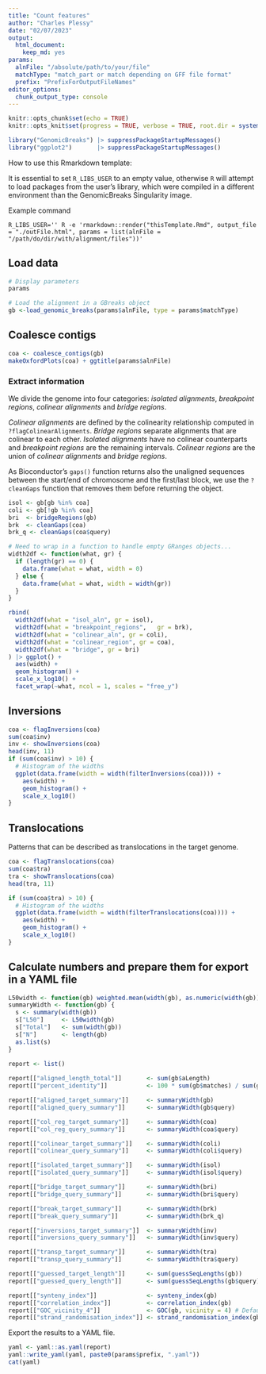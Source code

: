 ```yaml
---
title: "Count features"
author: "Charles Plessy"
date: "02/07/2023"
output: 
  html_document: 
    keep_md: yes
params:
  alnFile: "/absolute/path/to/your/file"
  matchType: "match_part or match depending on GFF file format"
  prefix: "PrefixForOutputFileNames"
editor_options: 
  chunk_output_type: console
---
```


```r
knitr::opts_chunk$set(echo = TRUE)
knitr::opts_knit$set(progress = TRUE, verbose = TRUE, root.dir = system2("pwd", stdout = TRUE))
```

```r
library("GenomicBreaks") |> suppressPackageStartupMessages()
library("ggplot2")       |> suppressPackageStartupMessages()
```

How to use this Rmarkdown template:

It is essential to set `R_LIBS_USER` to an empty value, otherwise `R` will
attempt to load packages from the user's library, which were compiled in a
different environment than the GenomicBreaks Singularity image.

Example command

```
R_LIBS_USER='' R -e 'rmarkdown::render("thisTemplate.Rmd", output_file = "./outFile.html", params = list(alnFile = "/path/do/dir/with/alignment/files"))'
```

Load data
---------

```r
# Display parameters
params

# Load the alignment in a GBreaks object
gb <-load_genomic_breaks(params$alnFile, type = params$matchType)
```

Coalesce contigs
----------------

```r
coa <- coalesce_contigs(gb)
makeOxfordPlots(coa) + ggtitle(params$alnFile)
```

### Extract information

We divide the genome into four categories: _isolated alignments_, _breakpoint
regions_, _colinear alignments_ and _bridge regions_.

_Colinear alignments_ are defined by the colinearity relationship computed
in `?flagColinearAlignments`.  _Bridge regions_ separate alignments that are
colinear to each other.  _Isolated alignments_ have no colinear counterparts
and _breakpoint regions_ are the remaining intervals.  _Colinear regions_ are
the union of _colinear alignments_ and _bridge regions_.

As Bioconductor's `gaps()` function returns also the unaligned sequences between
the start/end of chromosome and the first/last block, we use the `?cleanGaps`
function that removes them before returning the object.
   
```r
isol <- gb[gb %in% coa]
coli <- gb[!gb %in% coa]
bri  <- bridgeRegions(gb)
brk  <- cleanGaps(coa)
brk_q <- cleanGaps(coa$query)
```

```r
# Need to wrap in a function to handle empty GRanges objects...
width2df <- function(what, gr) {
  if (length(gr) == 0) {
    data.frame(what = what, width = 0)
  } else { 
    data.frame(what = what, width = width(gr))
  }
}

rbind(
  width2df(what = "isol_aln", gr = isol),
  width2df(what = "breakpoint_regions",   gr = brk),
  width2df(what = "colinear_aln", gr = coli),
  width2df(what = "colinear_region", gr = coa),
  width2df(what = "bridge", gr = bri)
) |> ggplot() +
  aes(width) +
  geom_histogram() +
  scale_x_log10() +
  facet_wrap(~what, ncol = 1, scales = "free_y")
```

Inversions
----------

```r
coa <- flagInversions(coa)
sum(coa$inv)
inv <- showInversions(coa)
head(inv, 11)
if (sum(coa$inv) > 10) {
  # Histogram of the widths
  ggplot(data.frame(width = width(filterInversions(coa)))) +
    aes(width) +
    geom_histogram() +
    scale_x_log10()
}
```

Translocations
--------------

Patterns that can be described as translocations in the target genome.

```r
coa <- flagTranslocations(coa)
sum(coa$tra)
tra <- showTranslocations(coa)
head(tra, 11)

if (sum(coa$tra) > 10) {
  # Histogram of the widths
  ggplot(data.frame(width = width(filterTranslocations(coa)))) +
    aes(width) +
    geom_histogram() +
    scale_x_log10()
}
```


Calculate numbers and prepare them for export in a YAML file
------------------------------------------------------------

```r
L50width <- function(gb) weighted.mean(width(gb), as.numeric(width(gb))) # as.num to avoid integer overflow
summaryWidth <- function(gb) {
  s <- summary(width(gb))
  s["L50"]     <- L50width(gb)
  s["Total"]   <- sum(width(gb))
  s["N"]       <- length(gb)
  as.list(s)
}
  
report <- list()

report[["aligned_length_total"]]       <- sum(gb$aLength)
report[["percent_identity"]]           <- 100 * sum(gb$matches) / sum(gb$aLength)

report[["aligned_target_summary"]]     <- summaryWidth(gb)
report[["aligned_query_summary"]]      <- summaryWidth(gb$query)

report[["col_reg_target_summary"]]     <- summaryWidth(coa)
report[["col_reg_query_summary"]]      <- summaryWidth(coa$query)

report[["colinear_target_summary"]]    <- summaryWidth(coli)
report[["colinear_query_summary"]]     <- summaryWidth(coli$query)

report[["isolated_target_summary"]]    <- summaryWidth(isol)
report[["isolated_query_summary"]]     <- summaryWidth(isol$query)

report[["bridge_target_summary"]]      <- summaryWidth(bri)
report[["bridge_query_summary"]]       <- summaryWidth(bri$query)

report[["break_target_summary"]]       <- summaryWidth(brk)
report[["break_query_summary"]]        <- summaryWidth(brk_q)

report[["inversions_target_summary"]]  <- summaryWidth(inv)
report[["inversions_query_summary"]]   <- summaryWidth(inv$query)

report[["transp_target_summary"]]      <- summaryWidth(tra)
report[["transp_query_summary"]]       <- summaryWidth(tra$query)

report[["guessed_target_length"]]      <- sum(guessSeqLengths(gb))
report[["guessed_query_length"]]       <- sum(guessSeqLengths(gb$query))

report[["synteny_index"]]              <- synteny_index(gb)
report[["correlation_index"]]          <- correlation_index(gb)
report[["GOC_vicinity_4"]]             <- GOC(gb, vicinity = 4) # Default as of today
report[["strand_randomisation_index"]] <- strand_randomisation_index(gb)
```

Export the results to a YAML file.

```r
yaml <- yaml::as.yaml(report)
yaml::write_yaml(yaml, paste0(params$prefix, ".yaml"))
cat(yaml)
```
